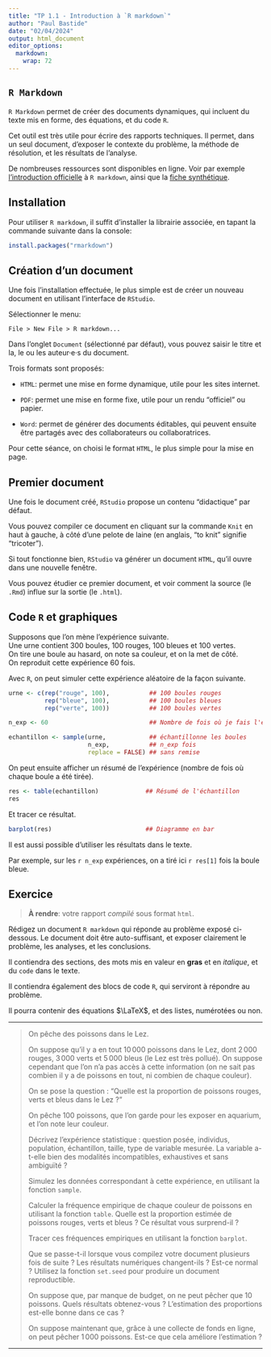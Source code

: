 ```yaml
---
title: "TP 1.1 - Introduction à `R markdown`"
author: "Paul Bastide"
date: "02/04/2024"
output: html_document
editor_options: 
  markdown: 
    wrap: 72
---
```


## `R Markdown`

`R Markdown` permet de créer des documents dynamiques, qui incluent du
texte mis en forme, des équations, et du code `R`.

Cet outil est très utile pour écrire des rapports techniques. Il permet,
dans un seul document, d'exposer le contexte du problème, la méthode de
résolution, et les résultats de l'analyse.

De nombreuses ressources sont disponibles en ligne. Voir par exemple
[l'introduction officielle](https://rmarkdown.rstudio.com/lesson-1.html)
à `R markdown`, ainsi que la [fiche
synthétique](https://raw.githubusercontent.com/rstudio/cheatsheets/master/rmarkdown-2.0.pdf).

## Installation

Pour utiliser `R markdown`, il suffit d'installer la librairie associée,
en tapant la commande suivante dans la console:

```r
install.packages("rmarkdown")
```

## Création d'un document

Une fois l'installation effectuée, le plus simple est de créer un
nouveau document en utilisant l'interface de `RStudio`.

Sélectionner le menu:

```         
File > New File > R markdown...
```

Dans l'onglet `Document` (sélectionné par défaut), vous pouvez saisir le
titre et la, le ou les auteur·e·s du document.

Trois formats sont proposés:

-   `HTML`: permet une mise en forme dynamique, utile pour les sites
    internet.

-   `PDF`: permet une mise en forme fixe, utile pour un rendu "officiel"
    ou papier.

-   `Word`: permet de générer des documents éditables, qui peuvent
    ensuite être partagés avec des collaborateurs ou collaboratrices.

Pour cette séance, on choisi le format `HTML`, le plus simple pour la
mise en page.

## Premier document

Une fois le document créé, `RStudio` propose un contenu "didactique" par
défaut.

Vous pouvez compiler ce document en cliquant sur la commande `Knit` en
haut à gauche, à côté d'une pelote de laine (en anglais, "to knit"
signifie "tricoter").

Si tout fonctionne bien, `RStudio` va générer un document `HTML`, qu'il
ouvre dans une nouvelle fenêtre.

Vous pouvez étudier ce premier document, et voir comment la source (le
`.Rmd`) influe sur la sortie (le `.html`).

## Code `R` et graphiques

Supposons que l'on mène l'expérience suivante.\
Une urne contient 300 boules, 100 rouges, 100 bleues et 100 vertes.\
On tire une boule au hasard, on note sa couleur, et on la met de côté.\
On reproduit cette expérience 60 fois.

Avec `R`, on peut simuler cette expérience aléatoire de la façon
suivante.

```r
urne <- c(rep("rouge", 100),           ## 100 boules rouges
          rep("bleue", 100),           ## 100 boules bleues
          rep("verte", 100))           ## 100 boules vertes 

n_exp <- 60                            ## Nombre de fois où je fais l'expérience

echantillon <- sample(urne,            ## échantillonne les boules
                      n_exp,           ## n_exp fois
                      replace = FALSE) ## sans remise
```

On peut ensuite afficher un résumé de l’expérience (nombre de fois où
chaque boule a été tirée).

```r
res <- table(echantillon)             ## Résumé de l'échantillon
res
```

Et tracer ce résultat.

```r
barplot(res)                          ## Diagramme en bar
```

Il est aussi possible d'utiliser les résultats dans le texte.

Par exemple, sur les `r n_exp` expériences, on a tiré ici `r res[1]`
fois la boule bleue.

## Exercice

> **À rendre**: votre rapport *compilé* sous format `html`.

Rédigez un document `R markdown` qui réponde au problème exposé
ci-dessous. Le document doit être auto-suffisant, et exposer clairement
le problème, les analyses, et les conclusions.

Il contiendra des sections, des mots mis en valeur en **gras** et en
*italique*, et du `code` dans le texte.

Il contiendra également des blocs de code `R`, qui serviront à répondre
au problème.

Il pourra contenir des équations $\LaTeX$, et des listes, numérotées ou
non.

------------------------------------------------------------------------

> On pêche des poissons dans le Lez.
>
> On suppose qu'il y a en tout $10\,000$ poissons dans le Lez, dont
> $2\,000$ rouges, $3\,000$ verts et $5\,000$ bleus (le Lez est très
> pollué). On suppose cependant que l'on n'a pas accès à cette
> information (on ne sait pas combien il y a de poissons en tout, ni
> combien de chaque couleur).
>
> On se pose la question : "Quelle est la proportion de poissons rouges,
> verts et bleus dans le Lez ?"
>
> On pêche $100$ poissons, que l'on garde pour les exposer en aquarium,
> et l'on note leur couleur.
>
> Décrivez l'expérience statistique : question posée, individus,
> population, échantillon, taille, type de variable mesurée. La variable
> a-t-elle bien des modalités incompatibles, exhaustives et sans
> ambiguïté ?
>
> Simulez les données correspondant à cette expérience, en utilisant la
> fonction `sample`.
>
> Calculer la fréquence empirique de chaque couleur de poissons en
> utilisant la fonction `table`. Quelle est la proportion estimée de
> poissons rouges, verts et bleus ? Ce résultat vous surprend-il ?
>
> Tracer ces fréquences empiriques en utilisant la fonction `barplot`.
>
> Que se passe-t-il lorsque vous compilez votre document plusieurs fois
> de suite ? Les résultats numériques changent-ils ? Est-ce normal ?
> Utilisez la fonction `set.seed` pour produire un document
> reproductible.
>
> On suppose que, par manque de budget, on ne peut pêcher que $10$
> poissons. Quels résultats obtenez-vous ? L'estimation des proportions
> est-elle bonne dans ce cas ?
>
> On suppose maintenant que, grâce à une collecte de fonds en ligne, on
> peut pêcher $1\,000$ poissons. Est-ce que cela améliore l'estimation ?

------------------------------------------------------------------------
